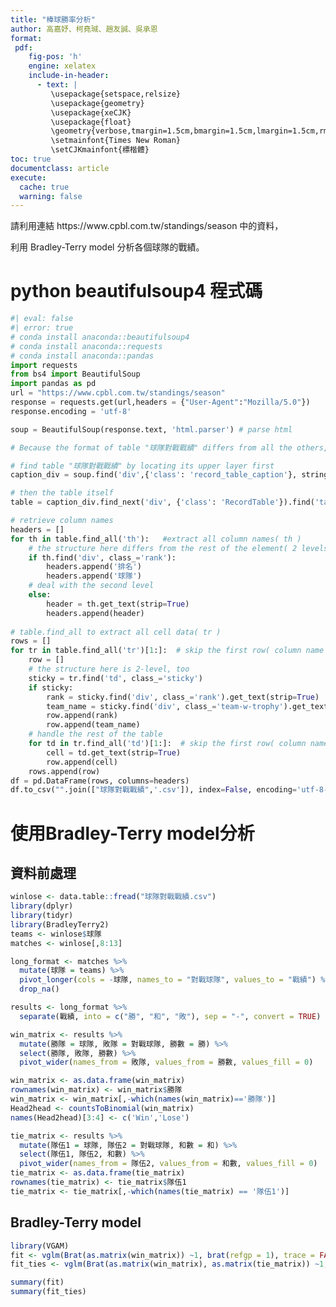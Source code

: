 ```yaml
---
title: "棒球勝率分析"
author: 高嘉妤、柯堯珹、趙友誠、吳承恩
format:
 pdf:
    fig-pos: 'h'
    engine: xelatex
    include-in-header:
      - text: |
         \usepackage{setspace,relsize}
         \usepackage{geometry}
         \usepackage{xeCJK}
         \usepackage{float}
         \geometry{verbose,tmargin=1.5cm,bmargin=1.5cm,lmargin=1.5cm,rmargin=1.5cm}
         \setmainfont{Times New Roman}
         \setCJKmainfont{標楷體}
toc: true
documentclass: article
execute: 
  cache: true
  warning: false
---
```

請利用連結 https://www.cpbl.com.tw/standings/season 中的資料，

利用 Bradley-Terry model 分析各個球隊的戰績。

# python beautifulsoup4 程式碼

```python
#| eval: false
#| error: true
# conda install anaconda::beautifulsoup4
# conda install anaconda::requests
# conda install anaconda::pandas
import requests
from bs4 import BeautifulSoup
import pandas as pd
url = "https://www.cpbl.com.tw/standings/season"
response = requests.get(url,headers = {"User-Agent":"Mozilla/5.0"})
response.encoding = 'utf-8'

soup = BeautifulSoup(response.text, 'html.parser') # parse html

# Because the format of table "球隊對戰戰績" differs from all the others, we handle this seperately.

# find table "球隊對戰戰績" by locating its upper layer first
caption_div = soup.find('div',{'class': 'record_table_caption'}, string="球隊對戰戰績")

# then the table itself
table = caption_div.find_next('div', {'class': 'RecordTable'}).find('table')

# retrieve column names
headers = []
for th in table.find_all('th'):   #extract all column names( th )
    # the structure here differs from the rest of the element( 2 levels )
    if th.find('div', class_='rank'):
        headers.append('排名')
        headers.append('球隊')
    # deal with the second level
    else:
        header = th.get_text(strip=True)
        headers.append(header)
  
# table.find_all to extract all cell data( tr )
rows = []
for tr in table.find_all('tr')[1:]:  # skip the first row( column name )
    row = []
    # the structure here is 2-level, too
    sticky = tr.find('td', class_='sticky')
    if sticky:
        rank = sticky.find('div', class_='rank').get_text(strip=True)
        team_name = sticky.find('div', class_='team-w-trophy').get_text(strip=True)
        row.append(rank)
        row.append(team_name)
    # handle the rest of the table
    for td in tr.find_all('td')[1:]:  # skip the first row( column name )
        cell = td.get_text(strip=True)
        row.append(cell)
    rows.append(row)
df = pd.DataFrame(rows, columns=headers)
df.to_csv("".join(["球隊對戰戰績",'.csv']), index=False, encoding='utf-8-sig')
```

# 使用Bradley-Terry model分析

## 資料前處理

```r
winlose <- data.table::fread("球隊對戰戰績.csv")
library(dplyr)
library(tidyr)
library(BradleyTerry2)
teams <- winlose$球隊
matches <- winlose[,8:13]

long_format <- matches %>%
  mutate(球隊 = teams) %>%
  pivot_longer(cols = -球隊, names_to = "對戰球隊", values_to = "戰績") %>%
  drop_na()

results <- long_format %>%
  separate(戰績, into = c("勝", "和", "敗"), sep = "-", convert = TRUE)

win_matrix <- results %>%
  mutate(勝隊 = 球隊, 敗隊 = 對戰球隊, 勝數 = 勝) %>%
  select(勝隊, 敗隊, 勝數) %>%
  pivot_wider(names_from = 敗隊, values_from = 勝數, values_fill = 0)

win_matrix <- as.data.frame(win_matrix)
rownames(win_matrix) <- win_matrix$勝隊
win_matrix <- win_matrix[,-which(names(win_matrix)=='勝隊')]
Head2head <- countsToBinomial(win_matrix)
names(Head2head)[3:4] <- c('Win','Lose')

tie_matrix <- results %>%
  mutate(隊伍1 = 球隊, 隊伍2 = 對戰球隊, 和數 = 和) %>%
  select(隊伍1, 隊伍2, 和數) %>%
  pivot_wider(names_from = 隊伍2, values_from = 和數, values_fill = 0)
tie_matrix <- as.data.frame(tie_matrix)
rownames(tie_matrix) <- tie_matrix$隊伍1
tie_matrix <- tie_matrix[,-which(names(tie_matrix) == '隊伍1')]
```

## Bradley-Terry model

```r
library(VGAM)
fit <- vglm(Brat(as.matrix(win_matrix)) ~1, brat(refgp = 1), trace = FALSE, crit = "coef")
fit_ties <- vglm(Brat(as.matrix(win_matrix), as.matrix(tie_matrix)) ~1, bratt(refgp = 1), trace = FALSE,crit = "coef")

summary(fit)
summary(fit_ties)
```









